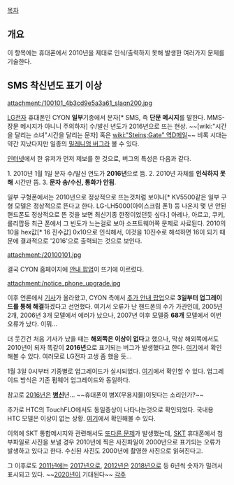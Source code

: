 [[목차]]
== 개요 ==
이 항목에는 휴대폰에서 2010년을 제대로 인식/출력하지 못해 발생한 여러가지 문제를 기술한다.
== SMS 착신년도 표기 이상 ==
attachment:/100101_4b3cd9e5a3a61_slaqn200.jpg

[[LG전자]] 휴대폰인 CYON '''일부'''기종에서 문자[* SMS, 즉 '''단문 메시지'''를 말한다. MMS-장문 메시지가 아니니 주의하자] 수/발신 년도가 2016년으로 뜨는 현상. ~~[wiki:"시간을 달리는 소녀"시간을 달리는 문자] 혹은 [[wiki:"Steins;Gate" 역D메일]]~~ 비록 시대는 약간 지났다지만 일종의 [[밀레니엄 버그]]라 볼 수 있다.

[http://clien.career.co.kr/zboard/view.php?id=park&no=70632 인터넷]에서 한 유저가 먼저 제보를 한 것으로, 버그의 특성은 다음과 같다.

1. 2010년 1월 1일 문자 수/발신 연도가 '''2016년'''으로 뜸.
2. 2010년 자체를 '''인식하지 못해''' 시간만 뜸.
3. '''문자 송/수신, 통화가 안됨'''.

일부 구형폰에서는 2010년으로 정상적으로 뜨는것처럼 보이나[* KV5500같은 일부 구형 모델은 정상적으로 뜬다고 한다. LG-LH5000(아이스크림 폰1) 등 나온지 몇 년 안된 핸드폰도 정상적으로 뜬 것을 보면 최신기종 한정이었던듯 싶다.] 아레나, 아르고, 쿠키, 롤리팝등 최근 폰에서 그 빈도가 느는걸로 보아 소프트웨어쪽 문제로 사료된다. 2010의 10을 hex값[* 16 진수값] 0x10으로 인식해서, 이것을 10진수로 해석하면 16이 되기 때문에 결과적으로 '2016'으로 출력되는 것으로 보인다.

attachment:/20100101.jpg

결국 CYON 홈페이지에 [http://www.cyon.co.kr/lgcyon/pop/20100101/20100101.jpg 안내 팝업]이 뜨기에 이르렀다.

attachment:/notice_phone_upgrade.jpg

이후 언론에서 [http://www2.enewstoday.co.kr/sub_read.html?uid=226859&section=sc5 기사]가 올라왔고, CYON 측에서 [http://www.cyon.co.kr/lgcyon/pop/20100101_15/notice_phone_upgrade.jpg 추가 안내 팝업]으로 '''3일부터 업그레이드를 통해 해결'''하겠다고 선언했다.
여기서 오류가 난 핸드폰의 수가 가관인데, 2005년 2개, 2006년 3개 모델에서 에러가 났으나, 2007년 이후 모델중 '''68개''' 모델에서 이번 오류가 났다. 이뭐...

더 웃긴건 처음 기사가 났을 때는 '''해외쪽은 이상이 없다'''고 했으나, 막상 해외쪽에서도 2010년이 되자 똑같이 '''2016년'''으로 표기되는 버그가 발생했다고 한다. [http://clien.career.co.kr/zboard/view.php?id=park&page=1&sn1=&divpage=13&sn=off&ss=on&sc=on&keyword=LG&select_arrange=headnum&desc=asc&no=70979 여기]에서 확인해볼 수 있다. 여러모로 LG전자 고생 좀 했을 듯…

1월 3일 0시부터 기종별로 업그레이드가 실시되었다. [http://www.cyon.co.kr/lgcyon/pop/20100101/pop_sms_20100101.html 여기]에서 확인할 수 있다. 업그레이드 방식은 기존 펌웨어 업그레이드와 동일하다.

참고로 [[2016년]]은 '''[[병신]]'''년... ~~휴대폰이 병X(무용지물)이됫다는 소리인가?~~

추가로 HTC의 TouchFLO에서도 동일증상이 나타나는것으로 확인되었다. 국내용 HTC 모델은 이상이 없는 상황. [http://clien.career.co.kr/zboard/view.php?id=park&page=1&sn1=&divpage=13&sn=off&ss=on&sc=on&keyword=LG&select_arrange=headnum&desc=asc&no=71155 여기]에서 확인해볼 수 있다.

이외에 SKT 통합메시지와 관련해서도 [http://www.ddaily.co.kr/news/news_view.php?uid=58022 또다른 문제]가 발생했는데, [[SKT]] 휴대폰에서 첨부파일로 사진을 보낼 경우 2010년에 찍은 사진파일이 2000년으로 표기되는 오류가 발생하고 있다고 한다. 수신된 사진도 2000년에 촬영한 사진으로 읽혀진다고.

그 이후로도 [[2011년]]에는 [[2017년]]으로, [[2012년]]은 [[2018년]]으로 등 6년씩 숫자가 밀려서 표시되고 있다. ~~[[2020년]]이 기대된다~~
[[각주]]
